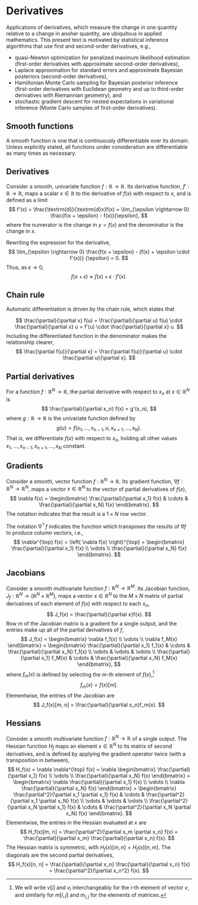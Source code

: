 # Derivatives

Applications of derivatives, which measure the change in one quantity
relative to a change in anoher quantity, are ubiquitous in applied
mathematics.  This present text is motivated by statistical inference
algorithms that use first and second-order derivatives, e.g.,

* quasi-Newton optimization for penalized maximum likelihood
estimation (first-order derivatives with approximate second-order
derivatives),
* Laplace approximation for standard errors and approximate Bayesian
posteriors (second-order derivatives),
* Hamiltonian Monte Carlo sampling for Bayesian posterior inference
(first-order derivatives with Euclidean geometry and up to third-order
derivatives with Riemannian geometry), and
* stochastic gradient descent for nested expectations in variational
inference (Monte Carlo samples of first-order derivatives).

## Smooth functions

A smooth function is one that is continuously differentiable over its
domain.  Unless explicitly stated, all functions under consideration
are differentiable as many times as necessary.

## Derivatives

Consider a smooth, univariate function $f:\mathbb{R}
\rightarrow \mathbb{R}.$  Its derivative function, $f':\mathbb{R} \rightarrow
\mathbb{R}$, maps a scalar $x \in \mathbb{R}$ to the derivative of
$f(x)$ with respect to $x$, and is defined as a limit
$$
f'(x)
= \frac{\textrm{d}}{\textrm{d}x}f(x)
= \lim_{\epsilon \rightarrow 0} \frac{f(x + \epsilon) - f(x)}{\epsilon},
$$
where the numerator is the change in $y = f(x)$ and the denominator is
the change in $x$.

Rewriting the expression for the derivative,
$$
\lim_{\epsilon \rightarrow 0}
\frac{f(x + \epsilon) - (f(x) + \epsilon \cdot f'(x))}
     {\epsilon}
= 0.
$$
Thus, as $\epsilon \rightarrow 0$,
$$
f(x + \epsilon) \approx f(x) + \epsilon \cdot f'(x).
$$

## Chain rule

Automatic differentiation is driven by the chain rule, which states
that

$$
\frac{\partial}{\partial x} f(u)
= \frac{\partial}{\partial u} f(u)
\cdot \frac{\partial}{\partial x} u
= f'(u) \cdot \frac{\partial}{\partial x} u.
$$
Including the differentiated function in the denominator makes the
relationship clearer,
$$
\frac{\partial f(u)}{\partial x}
=
\frac{\partial f(u)}{\partial u}
\cdot
\frac{\partial u}{\partial x}.
$$



## Partial derivatives

For a function $f:\mathbb{R}^N \rightarrow \mathbb{R}$, the partial
derivative with respect to $x_n$ at $x \in \mathbb{R}^N$ is
$$
\frac{\partial}{\partial x_n} f(x) = g'(x_n),
$$
where $g : \mathbb{R} \rightarrow \mathbb{R}$ is the univariate
function defined by
$$
g(u) = f(x_1, \ldots, x_{n-1}, u, x_{n+1}, \ldots, x_N).
$$
That is, we differentiate $f(x)$ with respect to $x_n$, holding all
other values $x_1, \ldots, x_{n - 1}, x_{n + 1}, \ldots, x_N$
constant.

## Gradients

Consider a smooth, vector function $f:\mathbb{R}^N \rightarrow
\mathbb{R}.$ Its gradient function, $\nabla f:\mathbb{R}^N \rightarrow
\mathbb{R}^N,$ maps a vector $x \in \mathbb{R}^N$ to the vector of
partial derivatives of $f(x)$,
$$
\nabla f(x) =
\begin{bmatrix}
\frac{\partial}{\partial x_1} f(x)
& \cdots &
\frac{\partial}{\partial x_N} f(x)
\end{bmatrix}.
$$
The notation indicates that the result is a $1 \times N$ row vector.

The notation $\nabla^{\top} f$ indicates the function which transposes
the results of $\nabla f$ to produce column vectors, i.e.,
$$
\nabla^{\top} f(x)
= \left( \nabla f(x) \right)^{\top}
= \begin{bmatrix}
\frac{\partial}{\partial x_1} f(x)
\\
\vdots
\\
\frac{\partial}{\partial x_N} f(x)
\end{bmatrix}.
$$

## Jacobians

Consider a smooth multivariate function $f:\mathbb{R}^N \rightarrow
\mathbb{R}^M$.  Its Jacobian function, $J_f:\mathbb{R}^N \rightarrow
\left( \mathbb{R}^N \times \mathbb{R}^M\right),$ maps a vector $x \in
\mathbb{R}^N$ to the $M \times N$ matrix of partial derivatives of
each element of $f(x)$ with respect to each $x_n$,
$$
J_f(x) = \frac{\partial}{\partial x}f(x).
$$
Row $m$ of the Jacobian matrix is a gradient for a single output,
and the entries make up all of the partial derivatives of $f$,
$$
J_f(x) =
\begin{bmatrix}
\nabla f_1(x)
\\
\vdots
\\
\nabla f_M(x)
\end{bmatrix}
=
\begin{bmatrix}
\frac{\partial}{\partial x_1} f_1(x)
& \cdots &
\frac{\partial}{\partial x_N} f_1(x)
\\
\vdots & \vdots & \vdots
\\
\frac{\partial}{\partial x_1} f_M(x)
& \cdots &
\frac{\partial}{\partial x_N} f_M(x)
\end{bmatrix},
$$
where $f_m(x)$ is defined by selecting the $m$-th element of
$f(x)$,^[We will write $v[i]$ and $v_i$ interchangeably for the
$i$-th element of vector $v$, and similarly for $m[i, j]$ and
$m_{i,j}$ for the elements of matrices.]
$$
f_m(x) = f(x)[m].
$$
Elementwise, the entries of the Jacobian are
$$
J_f(x)[m, n] = \frac{\partial}{\partial x_n}f_m(x).
$$

## Hessians

Consider a smooth multivariate function $f : \mathbb{R}^N \rightarrow
\mathbb{R}$ of a single output.  The Hessian function $H_f$ maps an
element $x \in \mathbb{R}^N$ to its matrix of second derivatives, and
is defined by applying the gradient operator twice (with a
transposition in between),
$$
H_f(x)
=
\nabla \nabla^{\top} f(x)
=
\nabla
\begin{bmatrix}
\frac{\partial}{\partial x_1} f(x)
\\
\vdots
\\
\frac{\partial}{\partial x_N} f(x)
\end{bmatrix}
=
\begin{bmatrix}
\nabla \frac{\partial}{\partial x_1} f(x)
\\
\vdots
\\
\nabla \frac{\partial}{\partial x_N} f(x)
\end{bmatrix}
=
\begin{bmatrix}
\frac{\partial^2}{\partial x_1 \partial x_1} f(x)
& \cdots &
\frac{\partial^2}{\partial x_1 \partial x_N} f(x)
\\
\vdots & \vdots & \vdots
\\
\frac{\partial^2}{\partial x_N \partial x_1} f(x)
& \cdots &
\frac{\partial^2}{\partial x_N \partial x_N} f(x)
\end{bmatrix}.
$$
Elementwise, the entries in the Hessian evaluated at $x$ are
$$
H_f(x)[m, n]
= \frac{\partial^2}{\partial x_m \partial x_n} f(x)
= \frac{\partial}{\partial x_m} \frac{\partial}{\partial x_n} f(x).
$$
The Hessian matrix is symmetric, with $H_f(x)[m, n] = H_f(x)[n, m]$.
The diagonals are the second partial derivatives,
$$
H_f(x)[n, n]
= \frac{\partial}{\partial x_n} \frac{\partial}{\partial x_n} f(x)
= \frac{\partial^2}{\partial x_n^2} f(x).
$$